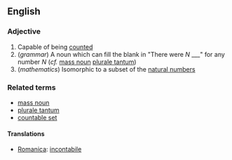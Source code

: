 == English ==

=== Adjective ===

# Capable of being [[count]]ed
# (''grammar'') A noun which can fill the blank in "There were ''N'' ___" for any number ''N'' (''cf.'' [[mass noun]] [[plurale tantum]])
# (''mathematics'') Isomorphic to a subset of the [[natural numbers]]

=== Related terms ===

* [[mass noun]]
* [[plurale tantum]]
* [[countable set]]

====Translations====
*[[Romanica]]: [[incontabile]]